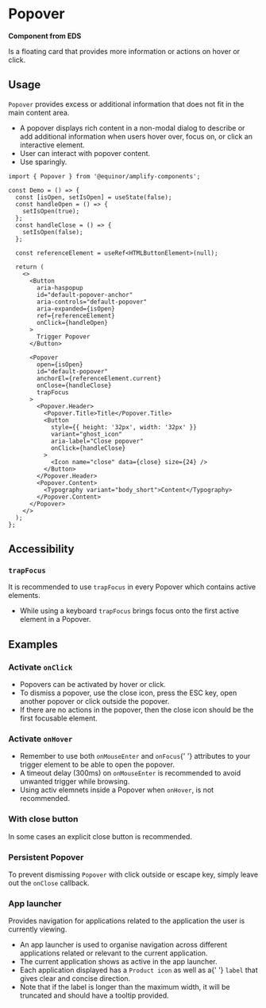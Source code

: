 
# Popover

**Component from EDS**

Is a floating card that provides more information or actions on hover or click.

<Links figmaUrl="https://www.figma.com/file/0bGXR2sCwMVSDNyyzu5BXrO5/UI%E2%80%94User-Interface?node-id=17515%3A0" sourceUrl="https://github.com/equinor/design-system/blob/develop/packages/eds-core-react/src/components/Popover/Popover.tsx" edsSBUrl="https://storybook.eds.equinor.com/?path=/docs/data-display-popover--docs" />

<Primary />

<PropsTable />

## Usage

`Popover` provides excess or additional information that does not fit in the main content area.

<ul>
  <li>
    A popover displays rich content in a non-modal dialog to describe or add
    additional information when users hover over, focus on, or click an
    interactive element.
  </li>

  <li>User can interact with popover content.</li>
  <li>Use sparingly.</li>
</ul>

```tsx
import { Popover } from '@equinor/amplify-components';

const Demo = () => {
  const [isOpen, setIsOpen] = useState(false);
  const handleOpen = () => {
    setIsOpen(true);
  };
  const handleClose = () => {
    setIsOpen(false);
  };

  const referenceElement = useRef<HTMLButtonElement>(null);

  return (
    <>
      <Button
        aria-haspopup
        id="default-popover-anchor"
        aria-controls="default-popover"
        aria-expanded={isOpen}
        ref={referenceElement}
        onClick={handleOpen}
      >
        Trigger Popover
      </Button>

      <Popover
        open={isOpen}
        id="default-popover"
        anchorEl={referenceElement.current}
        onClose={handleClose}
        trapFocus
      >
        <Popover.Header>
          <Popover.Title>Title</Popover.Title>
          <Button
            style={{ height: '32px', width: '32px' }}
            variant="ghost_icon"
            aria-label="Close popover"
            onClick={handleClose}
          >
            <Icon name="close" data={close} size={24} />
          </Button>
        </Popover.Header>
        <Popover.Content>
          <Typography variant="body_short">Content</Typography>
        </Popover.Content>
      </Popover>
    </>
  );
};
```

## Accessibility

### `trapFocus`

It is recommended to use <code>trapFocus</code> in every Popover which contains active elements.

<ul>
  <li>
    While using a keyboard <code>trapFocus</code> brings focus onto the first
    active element in a Popover.
  </li>
</ul>

## Examples

### Activate `onClick`

<ul>
  <li>Popovers can be activated by hover or click.</li>

  <li>
    To dismiss a popover, use the close icon, press the ESC key, open another
    popover or click outside the popover.
  </li>

  <li>
    If there are no actions in the popover, then the close icon should be the
    first focusable element.
  </li>
</ul>

<Canvas of={ComponentStories.ActivateOnClick} />

### Activate `onHover`

<ul>
  <li>
    Remember to use both <code>onMouseEnter</code> and <code>onFocus</code>{' '}
    attributes to your trigger element to be able to open the popover.
  </li>

  <li>
    A timeout delay (300ms) on <code>onMouseEnter</code> is recommended to avoid
    unwanted trigger while browsing.
  </li>

  <li>
    Using activ elemnets inside a Popover when <code>onHover</code>, is not
    recommended.
  </li>
</ul>

<Canvas of={ComponentStories.ActivateOnHover} />

### With close button

In some cases an explicit close button is recommended.

<Canvas of={ComponentStories.WithCloseButton} />

### Persistent Popover

To prevent dismissing `Popover` with click outside or escape key, simply leave out the `onClose` callback.

<Canvas of={ComponentStories.PersistentPopover} />

### App launcher

Provides navigation for applications related to the application the user is currently viewing.

<ul>
  <li>
    An app launcher is used to organise navigation across different applications
    related or relevant to the current application.
  </li>

  <li>The current application shows as active in the app launcher.</li>

  <li>
    Each application displayed has a <code>Product icon</code> as well as a{' '}
    <code>label</code> that gives clear and concise direction.
  </li>

  <li>
    Note that if the label is longer than the maximum width, it will be
    truncated and should have a tooltip provided.
  </li>
</ul>

<Canvas of={ComponentStories.AppLauncher} />
